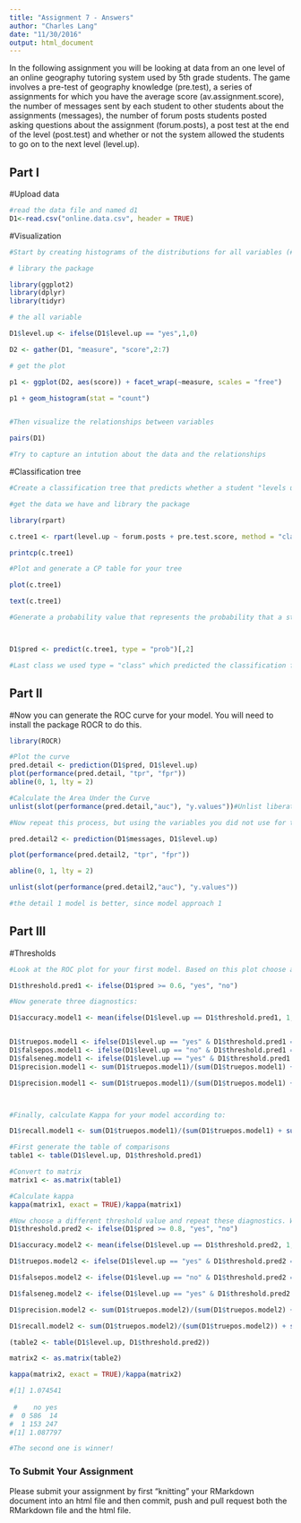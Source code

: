 ```yaml
---
title: "Assignment 7 - Answers"
author: "Charles Lang"
date: "11/30/2016"
output: html_document
---
```


In the following assignment you will be looking at data from an one level of an online geography tutoring system used by 5th grade students. The game involves a pre-test of geography knowledge (pre.test), a series of assignments for which you have the average score (av.assignment.score),  the number of messages sent by each student to other students about the assignments (messages), the number of forum posts students posted asking questions about the assignment (forum.posts), a post test at the end of the level (post.test) and whether or not the system allowed the students to go on to the next level (level.up).  

## Part I

#Upload data
```r
#read the data file and named d1
D1<-read.csv("online.data.csv", header = TRUE)

```

#Visualization 
```r
#Start by creating histograms of the distributions for all variables (#HINT: look up "facet" in the ggplot documentation)

# library the package

library(ggplot2)
library(dplyr)
library(tidyr)

# the all variable

D1$level.up <- ifelse(D1$level.up == "yes",1,0)

D2 <- gather(D1, "measure", "score",2:7)

# get the plot 

p1 <- ggplot(D2, aes(score)) + facet_wrap(~measure, scales = "free")

p1 + geom_histogram(stat = "count")


#Then visualize the relationships between variables

pairs(D1)

#Try to capture an intution about the data and the relationships


```
#Classification tree
```r
#Create a classification tree that predicts whether a student "levels up" in the online course using three variables of your choice (As we did last time, set all controls to their minimums)

#get the data we have and library the package

library(rpart)

c.tree1 <- rpart(level.up ~ forum.posts + pre.test.score, method = "class", data = D1, control=rpart.control(minsplit=1, minbucket=1, cp=0.001))

printcp(c.tree1)

#Plot and generate a CP table for your tree 

plot(c.tree1)

text(c.tree1)

#Generate a probability value that represents the probability that a student levels up based your classification tree 



D1$pred <- predict(c.tree1, type = "prob")[,2]

#Last class we used type = "class" which predicted the classification for us, this time we are using type = "prob" to see the probability that our classififcation is based on.
```
## Part II
#Now you can generate the ROC curve for your model. You will need to install the package ROCR to do this.
```r
library(ROCR)

#Plot the curve
pred.detail <- prediction(D1$pred, D1$level.up) 
plot(performance(pred.detail, "tpr", "fpr"))
abline(0, 1, lty = 2)

#Calculate the Area Under the Curve
unlist(slot(performance(pred.detail,"auc"), "y.values"))#Unlist liberates the AUC value from the "performance" object created by ROCR

#Now repeat this process, but using the variables you did not use for the previous model and compare the plots & results of your two models. Which one do you think was the better model? Why?

pred.detail2 <- prediction(D1$messages, D1$level.up) 

plot(performance(pred.detail2, "tpr", "fpr"))

abline(0, 1, lty = 2)

unlist(slot(performance(pred.detail2,"auc"), "y.values"))

#the detail 1 model is better, since model approach 1
```
## Part III
#Thresholds
```r
#Look at the ROC plot for your first model. Based on this plot choose a probability threshold that balances capturing the most correct predictions against false positives. Then generate a new variable in your data set that classifies each student according to your chosen threshold.

D1$threshold.pred1 <- ifelse(D1$pred >= 0.6, "yes", "no")

#Now generate three diagnostics:

D1$accuracy.model1 <- mean(ifelse(D1$level.up == D1$threshold.pred1, 1, 0))


D1$truepos.model1 <- ifelse(D1$level.up == "yes" & D1$threshold.pred1 == "yes", 1, 0)
D1$falsepos.model1 <- ifelse(D1$level.up == "no" & D1$threshold.pred1 == "yes", 1,0)
D1$falseneg.model1 <- ifelse(D1$level.up == "yes" & D1$threshold.pred1 == "no", 1,0)
D1$precision.model1 <- sum(D1$truepos.model1)/(sum(D1$truepos.model1) + sum(D1$falsepos.model1))

D1$precision.model1 <- sum(D1$truepos.model1)/(sum(D1$truepos.model1) + sum(D1$falsepos.model1))



#Finally, calculate Kappa for your model according to:

D1$recall.model1 <- sum(D1$truepos.model1)/(sum(D1$truepos.model1) + sum(D1$falseneg.model1))

#First generate the table of comparisons
table1 <- table(D1$level.up, D1$threshold.pred1)

#Convert to matrix
matrix1 <- as.matrix(table1)

#Calculate kappa
kappa(matrix1, exact = TRUE)/kappa(matrix1)

#Now choose a different threshold value and repeat these diagnostics. What conclusions can you draw about your two thresholds?
D1$threshold.pred2 <- ifelse(D1$pred >= 0.8, "yes", "no")

D1$accuracy.model2 <- mean(ifelse(D1$level.up == D1$threshold.pred2, 1, 0))

D1$truepos.model2 <- ifelse(D1$level.up == "yes" & D1$threshold.pred2 == "yes", 1, 0)

D1$falsepos.model2 <- ifelse(D1$level.up == "no" & D1$threshold.pred2 == "yes", 1,0)

D1$falseneg.model2 <- ifelse(D1$level.up == "yes" & D1$threshold.pred2 == "no", 1,0)

D1$precision.model2 <- sum(D1$truepos.model2)/(sum(D1$truepos.model2) + sum(D1$falsepos.model2))

D1$recall.model2 <- sum(D1$truepos.model2)/(sum(D1$truepos.model2)) + sum(D1$falseneg.model2)

(table2 <- table(D1$level.up, D1$threshold.pred2))

matrix2 <- as.matrix(table2)

kappa(matrix2, exact = TRUE)/kappa(matrix2)

#[1] 1.074541
   
 #    no yes
#  0 586  14
#  1 153 247
#[1] 1.087797

#The second one is winner!
```

### To Submit Your Assignment

Please submit your assignment by first "knitting" your RMarkdown document into an html file and then commit, push and pull request both the RMarkdown file and the html file.
